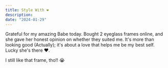 ```yaml
---
title: Style With ❤️
description:
date: "2024-01-29"
---
```


Grateful for my amazing Babe today. Bought 2 eyeglass frames online, and she gave her honest opinion on whether they suited me. It's more than looking good (Actually); it's about a love that helps me be my best self. Lucky she's there ❤️.

I still like that frame, tho!! 😭
